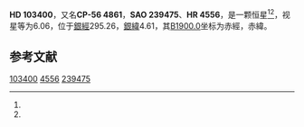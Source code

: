 {{Starbox begin
| name = HD 103400
}}
{{Starbox observe
| epoch = [[J2000.0|J2000.0]]
| constell = {{星座名待查}}<ref name=SIMBAD>{{cite web
 | url=http://simbad.u-strasbg.fr/simbad/sim-id?Ident=HR+4556
 | title=Pulsating variable Star
 | publisher=Centre de Données astronomiques de Strasbourg
 | work=SIMBAD
 | accessdate=2012-07-13
 | archive-date=2016-03-16
 | archive-url=https://web.archive.org/web/20160316185250/http://simbad.u-strasbg.fr/simbad/sim-id?Ident=HR+4556
 | dead-url=no
 }}</ref><ref name=DATA>{{cite web
 | url=http://vizier.u-strasbg.fr/viz-bin/VizieR-5?-out.add=.&-source=5050&-corr=PK=HR&-out.max=9999&HR=4556
 | title=VizieR Detailed Page
 | accessdate=2012-07-13
 | archive-date=2016-03-05
 | archive-url=https://web.archive.org/web/20160305230312/http://vizier.u-strasbg.fr/viz-bin/VizieR-5?-out.add=.&-source=5050&-corr=PK=HR&-out.max=9999&HR=4556
 | dead-url=no
 }}</ref>
| 星官 = 
| ra = {{RA|11|54|11.5}}<ref name=SIMBAD /><ref name=DATA />
| dec = {{DEC|-57|24|36}}<ref name=SIMBAD /><ref name=DATA />
| appmag_v = 6.06<ref name=SIMBAD /><ref name=DATA />
}}
{{Starbox character
| class = A0-1:III<ref name=SIMBAD /><ref name=DATA />
| b-v = 0.05<ref name=SIMBAD /><ref name=DATA />
| u-b = <ref name=SIMBAD /><ref name=DATA />
| r-i = <ref name=SIMBAD /><ref name=DATA />
| variable = 
}}
{{Starbox astrometry
| radial_v = 
| prop_mo_ra = -14
| parallax = 
| p_error = 
}}
{{Starbox catalog
| names =CP-56 4861，[[SAO星表|SAO]] 239475，[[HD星表|HD]] 103400，[[HR星表|HR]] 4556}}
{{Starbox reference |Simbad=HR+4556}}
{{Starbox end}}

'''HD 103400'''，又名'''CP-56 4861'''，'''SAO 239475'''、'''HR 4556'''，是一颗恒星<ref name=SIMBAD /><ref name=DATA />，视星等为6.06，位于[[銀道座標系|銀經]]295.26，[[銀道座標系|銀緯]]4.61，其[[B1900.0|B1900.0]]坐标为赤經{{RA|11|49|11.8}}，赤緯{{DEC|-56|4.61|13}}。

== 参考文献 ==
{{reflist}}

{{star-stub}}

[[Category:HD和HDE天體|103400]]
[[Category:HR天體|4556]]
[[Category:SAO天體|239475]]